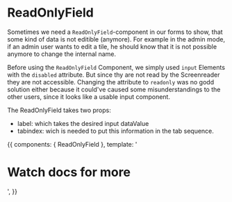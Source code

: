 
<Meta title="Components/Forms/ReadOnlyField"
  component={ReadOnlyField}
/>

# ReadOnlyField

Sometimes we need a `ReadOnlyField`-component in our forms to show, that some kind of data is not editible (anymore).
For example in the admin mode, if an admin user wants to edit a tile, he should know that it is not possible anymore to change the internal name.

Before using the `ReadOnlyField` Component, we simply used `input` Elements with the `disabled` attribute.
But since thy are not read by the Screenreader they are not accessible.
Changing the attribute to `readonly` was no godd solution either because it could've caused some misunderstandings to the other users,
since it looks like a usable input component. 

The ReadOnlyField takes two props:
- label: which takes the desired input dataValue
- tabindex: wich is needed to put this information in the tab sequence.


<Story name='basic' height='400px'>
  {{
    components: { ReadOnlyField },
    template: '<h1>Watch docs for more</h1><read-only-field label="dataValue" tabindex="0" />',
  }}
</Story>
